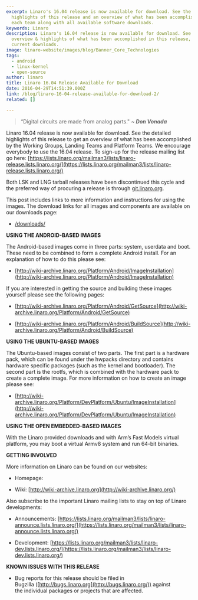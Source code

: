 ```yaml
---
excerpt: Linaro's 16.04 release is now available for download. See the detailed
  highlights of this release and an overview of what has been accomplished by
  each team along with all available software downloads.
keywords: Linaro
description: Linaro's 16.04 release is now available for download. See detailed
  overview & highlights of what has been accomplished in this release, including
  current downloads.
image: linaro-website/images/blog/Banner_Core_Technologies
tags:
  - android
  - linux-kernel
  - open-source
author: linaro
title: Linaro 16.04 Release Available for Download
date: 2016-04-29T14:51:39.000Z
link: /blog/linaro-16-04-release-available-for-download-2/
related: []

---
```


> “Digital circuits are made from analog parts." ***\~ Don Vonada***

Linaro 16.04 release is now available for download. See the detailed highlights of this release to get an overview of what has been accomplished by the Working Groups, Landing Teams and Platform Teams. We encourage everybody to use the 16.04 release. To sign-up for the release mailing list go here: [https://lists.linaro.org/mailman3/lists/linaro-release.lists.linaro.org/](https://lists.linaro.org/mailman3/lists/linaro-release.lists.linaro.org/)

Both LSK and LNG tarball releases have been discontinued this cycle and the preferred way of procuring a release is through [git.linaro.org](http://git.linaro.org/).

This post includes links to more information and instructions for using the images. The download links for all images and components are available on our downloads page:

* [/downloads/](/downloads/)

**USING THE ANDROID-BASED IMAGES**

The Android-based images come in three parts: system, userdata and boot. These need to be combined to form a complete Android install. For an explanation of how to do this please see:

* [http://wiki-archive.linaro.org/Platform/Android/ImageInstallation](http://wiki-archive.linaro.org/Platform/Android/ImageInstallation)

If you are interested in getting the source and building these images yourself please see the following pages:

* [http://wiki-archive.linaro.org/Platform/Android/GetSource](http://wiki-archive.linaro.org/Platform/Android/GetSource)

* [http://wiki-archive.linaro.org/Platform/Android/BuildSource](http://wiki-archive.linaro.org/Platform/Android/BuildSource)

**USING THE UBUNTU-BASED IMAGES**

The Ubuntu-based images consist of two parts. The first part is a hardware pack, which can be found under the hwpacks directory and contains hardware specific packages (such as the kernel and bootloader). The second part is the rootfs, which is combined with the hardware pack to create a complete image. For more information on how to create an image please see:

* [http://wiki-archive.linaro.org/Platform/DevPlatform/Ubuntu/ImageInstallation](http://wiki-archive.linaro.org/Platform/DevPlatform/Ubuntu/ImageInstallation)

**USING THE OPEN EMBEDDED-BASED IMAGES**

With the Linaro provided downloads and with Arm’s Fast Models virtual platform, you may boot a virtual Armv8 system and run 64-bit binaries.

**GETTING INVOLVED**

More information on Linaro can be found on our websites:

* Homepage: [](/)

* Wiki: [http://wiki-archive.linaro.org](http://wiki-archive.linaro.org/)

Also subscribe to the important Linaro mailing lists to stay on top of Linaro developments:

* Announcements: [https://lists.linaro.org/mailman3/lists/linaro-announce.lists.linaro.org/](https://lists.linaro.org/mailman3/lists/linaro-announce.lists.linaro.org/)

* Development: [https://lists.linaro.org/mailman3/lists/linaro-dev.lists.linaro.org/](https://lists.linaro.org/mailman3/lists/linaro-dev.lists.linaro.org/)

**KNOWN ISSUES WITH THIS RELEASE**

* Bug reports for this release should be filed in Bugzilla ([http://bugs.linaro.org](http://bugs.linaro.org/)) against the individual packages or projects that are affected.
